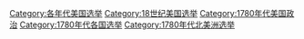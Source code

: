 [[Category:各年代美国选举|Category:各年代美国选举]]
[[Category:18世纪美国选举|Category:18世纪美国选举]]
[[Category:1780年代美国政治|Category:1780年代美国政治]]
[[Category:1780年代各国选举|Category:1780年代各国选举]]
[[Category:1780年代北美洲选举|Category:1780年代北美洲选举]]